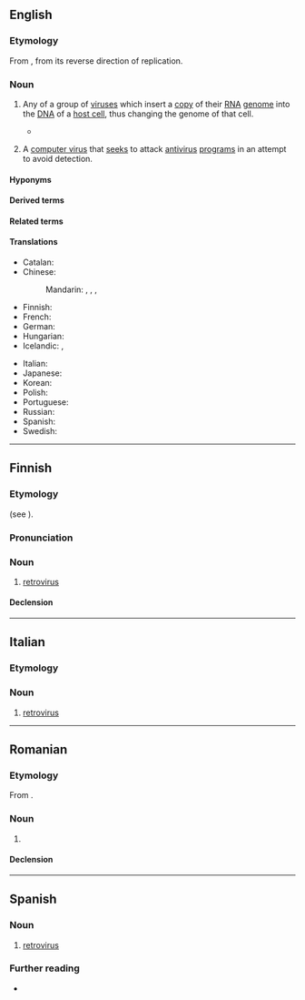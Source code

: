 {{also|rétrovirus|retrovírus}}
==English==
{{wikipedia}}

===Etymology===
From {{affix|en|retro-|virus}}, from its reverse direction of replication.

===Noun===
{{en-noun}}

# {{lb|en|virology}} Any of a group of [[virus]]es which insert a [[copy]] of their [[RNA]] [[genome]] into the [[DNA]] of a [[host cell]], thus changing the genome of that cell.
#* {{quote-book|en|year=2010|author=[[w:Siddhartha Mukherjee|Siddhartha Mukherjee]]|title=[[w:The Emperor of All Maladies|The Emperor of All Maladies]] |publisher=Fourth Estate (2011)|page=318|passage=[[w:Luc Montagnier|Montagnier]] soon deduced that this was an RNA virus that could convert its genes into DNA and lodge into the human genome—a '''retrovirus'''.}}
# {{lb|en|computer security}} A [[computer virus]] that [[seek]]s to attack [[antivirus]] [[program]]s in an attempt to avoid detection.

====Hyponyms====
{{q|family}}
{{der3|en
|orthoretrovirus
|spumaretrovirus
}}
{{q|genera}}
{{der3|en
|alpharetrovirus
|betaretrovirus
|bovispumavirus
|epsilonretrovirus
|equispumavirus
|felispumavirus
|gammaretrovirus
|lentivirus
|prosimiispumavirus
|simiispumavirus
}}

====Derived terms====
{{col4|en
|antiretrovirus
|gammaretrovirus
|oncoretrovirus
|orthoretrovirus
|spumaretrovirus
}}

====Related terms====
{{col4|en
|retroviral
|retrovirological
|retrovirologist
|retrovirology
}}

====Translations====
{{trans-top|any of a group of viruses which insert a copy of their RNA genome into the DNA of a host cell}}
* Catalan: {{t+|ca|retrovirus|m}}
* Chinese:
*: Mandarin: {{t+|cmn|逆轉錄病毒|sc=Hani}}, {{t+|cmn|逆转录病毒|tr=nìzhuǎnlù bìngdú|sc=Hani}}, {{t+|cmn|反轉錄病毒|sc=Hani}}, {{t+|cmn|反转录病毒|tr=fǎnzhuǎnlù bìngdú|sc=Hani}}
* Finnish: {{t+|fi|retrovirus}}
* French: {{t+|fr|rétrovirus}}
* German: {{t|de|Retrovirus|n}}
* Hungarian: {{t+|hu|retrovírus}}
* Icelandic: {{t|is|víxlveira|f}}, {{t|is|retróveira|f}}
{{trans-mid}}
* Italian: {{t+|it|retrovirus|m}}
* Japanese: {{t|ja|レトロウイルス科}}
* Korean: {{t-needed|ko}}
* Polish: {{t|pl|retrowirus|m}}
* Portuguese: {{t|pt|retrovírus|m}}
* Russian: {{t+|ru|ретровирус|m}}
* Spanish: {{t|es|retrovirus|m}}
* Swedish: {{t+|sv|retrovirus|n}}
{{trans-bottom}}

----

==Finnish==

===Etymology===
{{internationalism|fi}} (see {{cog|en|retrovirus}}).

===Pronunciation===
{{fi-p|retro-virus}}

===Noun===
{{fi-noun}}

# {{lb|fi|virology}} [[#English|retrovirus]]

====Declension====
{{fi-decl-vastaus|retroviru|a}}

----

==Italian==

===Etymology===
{{uder|it|en|-}} {{prefix|it|retro|virus}}

===Noun===
{{it-noun|m|#}}

# [[#English|retrovirus]]

----

==Romanian==

===Etymology===
From {{bor|ro|en|retrovirus}}.

===Noun===
{{ro-noun|n|retrovirusuri}}

# {{l|en|retrovirus}}

====Declension====
{{ro-noun-n-uri}}

----

==Spanish==
{{wikipedia|lang=es}}

===Noun===
{{es-noun|m}}

# {{lb|es|virology}} [[#English|retrovirus]]

===Further reading===
* {{R:es:DRAE}}